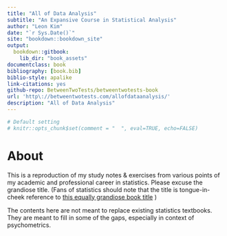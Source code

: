 ```yaml
--- 
title: "All of Data Analysis"
subtitle: "An Expansive Course in Statistical Analysis" 
author: "Leon Kim"
date: "`r Sys.Date()`"
site: "bookdown::bookdown_site"
output:
  bookdown::gitbook:
    lib_dir: "book_assets"
documentclass: book
bibliography: [book.bib]
biblio-style: apalike
link-citations: yes
github-repo: BetweenTwoTests/betweentwotests-book
url: 'http\://betweentwotests.com/allofdataanalysis/'
description: "All of Data Analysis"
---
```



```r
# Default setting
# knitr::opts_chunk$set(comment = "  ", eval=TRUE, echo=FALSE)
```

# About {-}

This is a reproduction of my study notes & exercises from various points of my academic and professional career in statistics. Please excuse the grandiose title. (Fans of statistics should note that the title is tongue-in-cheek reference to [this equally grandiose book title](https://www.google.com/search?q=all+of+statistics&oq=all+of+statistics) )

The contents here are not meant to replace existing statistics textbooks. They are meant to fill in some of the gaps, especially in context of psychometrics.